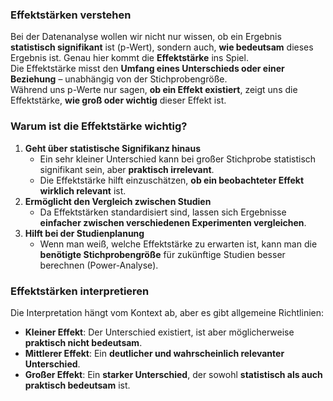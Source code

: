 ### Effektstärken verstehen

Bei der Datenanalyse wollen wir nicht nur wissen, ob ein Ergebnis **statistisch signifikant** ist (p-Wert), sondern auch, **wie bedeutsam** dieses Ergebnis ist. Genau hier kommt die **Effektstärke** ins Spiel.  
Die Effektstärke misst den **Umfang eines Unterschieds oder einer Beziehung** – unabhängig von der Stichprobengröße.  
Während uns p-Werte nur sagen, **ob ein Effekt existiert**, zeigt uns die Effektstärke, **wie groß oder wichtig** dieser Effekt ist.

### Warum ist die Effektstärke wichtig?

1. **Geht über statistische Signifikanz hinaus**  
   - Ein sehr kleiner Unterschied kann bei großer Stichprobe statistisch signifikant sein, aber **praktisch irrelevant**.  
   - Die Effektstärke hilft einzuschätzen, **ob ein beobachteter Effekt wirklich relevant** ist.

2. **Ermöglicht den Vergleich zwischen Studien**  
   - Da Effektstärken standardisiert sind, lassen sich Ergebnisse **einfacher zwischen verschiedenen Experimenten vergleichen**.

3. **Hilft bei der Studienplanung**  
   - Wenn man weiß, welche Effektstärke zu erwarten ist, kann man die **benötigte Stichprobengröße** für zukünftige Studien besser berechnen (Power-Analyse).

### Effektstärken interpretieren

Die Interpretation hängt vom Kontext ab, aber es gibt allgemeine Richtlinien:

- **Kleiner Effekt**: Der Unterschied existiert, ist aber möglicherweise **praktisch nicht bedeutsam**.  
- **Mittlerer Effekt**: Ein **deutlicher und wahrscheinlich relevanter Unterschied**.  
- **Großer Effekt**: Ein **starker Unterschied**, der sowohl **statistisch als auch praktisch bedeutsam** ist.
